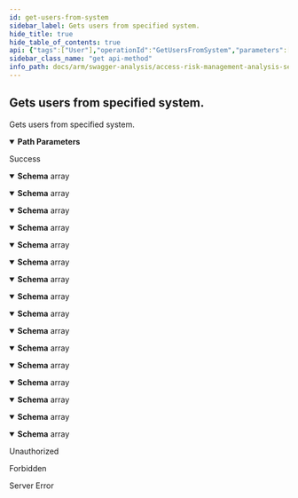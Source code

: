 ```yaml
---
id: get-users-from-system
sidebar_label: Gets users from specified system.
hide_title: true
hide_table_of_contents: true
api: {"tags":["User"],"operationId":"GetUsersFromSystem","parameters":[{"name":"systemId","in":"path","description":"Identifier of the system.","required":true,"schema":{"type":"integer","format":"int32"}}],"responses":{"200":{"description":"Success","content":{"application/json;odata.metadata=minimal;odata.streaming=true":{"schema":{"uniqueItems":false,"type":"array","items":{"description":"Represents an analysis user.","type":"object","properties":{"id":{"format":"int64","description":"Identifier of the user.","type":"integer"},"extractId":{"format":"int32","description":"Identifier of related extract.","type":"integer"},"name":{"description":"Name of the user.","type":"string"},"isSuperAdmin":{"description":"Determines if user is super admin.","type":"boolean"}}}}},"application/json;odata.metadata=minimal;odata.streaming=false":{"schema":{"uniqueItems":false,"type":"array","items":{"description":"Represents an analysis user.","type":"object","properties":{"id":{"format":"int64","description":"Identifier of the user.","type":"integer"},"extractId":{"format":"int32","description":"Identifier of related extract.","type":"integer"},"name":{"description":"Name of the user.","type":"string"},"isSuperAdmin":{"description":"Determines if user is super admin.","type":"boolean"}}}}},"application/json;odata.metadata=minimal":{"schema":{"uniqueItems":false,"type":"array","items":{"description":"Represents an analysis user.","type":"object","properties":{"id":{"format":"int64","description":"Identifier of the user.","type":"integer"},"extractId":{"format":"int32","description":"Identifier of related extract.","type":"integer"},"name":{"description":"Name of the user.","type":"string"},"isSuperAdmin":{"description":"Determines if user is super admin.","type":"boolean"}}}}},"application/json;odata.metadata=full;odata.streaming=true":{"schema":{"uniqueItems":false,"type":"array","items":{"description":"Represents an analysis user.","type":"object","properties":{"id":{"format":"int64","description":"Identifier of the user.","type":"integer"},"extractId":{"format":"int32","description":"Identifier of related extract.","type":"integer"},"name":{"description":"Name of the user.","type":"string"},"isSuperAdmin":{"description":"Determines if user is super admin.","type":"boolean"}}}}},"application/json;odata.metadata=full;odata.streaming=false":{"schema":{"uniqueItems":false,"type":"array","items":{"description":"Represents an analysis user.","type":"object","properties":{"id":{"format":"int64","description":"Identifier of the user.","type":"integer"},"extractId":{"format":"int32","description":"Identifier of related extract.","type":"integer"},"name":{"description":"Name of the user.","type":"string"},"isSuperAdmin":{"description":"Determines if user is super admin.","type":"boolean"}}}}},"application/json;odata.metadata=full":{"schema":{"uniqueItems":false,"type":"array","items":{"description":"Represents an analysis user.","type":"object","properties":{"id":{"format":"int64","description":"Identifier of the user.","type":"integer"},"extractId":{"format":"int32","description":"Identifier of related extract.","type":"integer"},"name":{"description":"Name of the user.","type":"string"},"isSuperAdmin":{"description":"Determines if user is super admin.","type":"boolean"}}}}},"application/json;odata.metadata=none;odata.streaming=true":{"schema":{"uniqueItems":false,"type":"array","items":{"description":"Represents an analysis user.","type":"object","properties":{"id":{"format":"int64","description":"Identifier of the user.","type":"integer"},"extractId":{"format":"int32","description":"Identifier of related extract.","type":"integer"},"name":{"description":"Name of the user.","type":"string"},"isSuperAdmin":{"description":"Determines if user is super admin.","type":"boolean"}}}}},"application/json;odata.metadata=none;odata.streaming=false":{"schema":{"uniqueItems":false,"type":"array","items":{"description":"Represents an analysis user.","type":"object","properties":{"id":{"format":"int64","description":"Identifier of the user.","type":"integer"},"extractId":{"format":"int32","description":"Identifier of related extract.","type":"integer"},"name":{"description":"Name of the user.","type":"string"},"isSuperAdmin":{"description":"Determines if user is super admin.","type":"boolean"}}}}},"application/json;odata.metadata=none":{"schema":{"uniqueItems":false,"type":"array","items":{"description":"Represents an analysis user.","type":"object","properties":{"id":{"format":"int64","description":"Identifier of the user.","type":"integer"},"extractId":{"format":"int32","description":"Identifier of related extract.","type":"integer"},"name":{"description":"Name of the user.","type":"string"},"isSuperAdmin":{"description":"Determines if user is super admin.","type":"boolean"}}}}},"application/json;odata.streaming=true":{"schema":{"uniqueItems":false,"type":"array","items":{"description":"Represents an analysis user.","type":"object","properties":{"id":{"format":"int64","description":"Identifier of the user.","type":"integer"},"extractId":{"format":"int32","description":"Identifier of related extract.","type":"integer"},"name":{"description":"Name of the user.","type":"string"},"isSuperAdmin":{"description":"Determines if user is super admin.","type":"boolean"}}}}},"application/json;odata.streaming=false":{"schema":{"uniqueItems":false,"type":"array","items":{"description":"Represents an analysis user.","type":"object","properties":{"id":{"format":"int64","description":"Identifier of the user.","type":"integer"},"extractId":{"format":"int32","description":"Identifier of related extract.","type":"integer"},"name":{"description":"Name of the user.","type":"string"},"isSuperAdmin":{"description":"Determines if user is super admin.","type":"boolean"}}}}},"application/json":{"schema":{"uniqueItems":false,"type":"array","items":{"description":"Represents an analysis user.","type":"object","properties":{"id":{"format":"int64","description":"Identifier of the user.","type":"integer"},"extractId":{"format":"int32","description":"Identifier of related extract.","type":"integer"},"name":{"description":"Name of the user.","type":"string"},"isSuperAdmin":{"description":"Determines if user is super admin.","type":"boolean"}}}}},"application/xml":{"schema":{"uniqueItems":false,"type":"array","items":{"description":"Represents an analysis user.","type":"object","properties":{"id":{"format":"int64","description":"Identifier of the user.","type":"integer"},"extractId":{"format":"int32","description":"Identifier of related extract.","type":"integer"},"name":{"description":"Name of the user.","type":"string"},"isSuperAdmin":{"description":"Determines if user is super admin.","type":"boolean"}}}}},"application/prs.odatatestxx-odata":{"schema":{"uniqueItems":false,"type":"array","items":{"description":"Represents an analysis user.","type":"object","properties":{"id":{"format":"int64","description":"Identifier of the user.","type":"integer"},"extractId":{"format":"int32","description":"Identifier of related extract.","type":"integer"},"name":{"description":"Name of the user.","type":"string"},"isSuperAdmin":{"description":"Determines if user is super admin.","type":"boolean"}}}}},"text/plain":{"schema":{"uniqueItems":false,"type":"array","items":{"description":"Represents an analysis user.","type":"object","properties":{"id":{"format":"int64","description":"Identifier of the user.","type":"integer"},"extractId":{"format":"int32","description":"Identifier of related extract.","type":"integer"},"name":{"description":"Name of the user.","type":"string"},"isSuperAdmin":{"description":"Determines if user is super admin.","type":"boolean"}}}}},"text/json":{"schema":{"uniqueItems":false,"type":"array","items":{"description":"Represents an analysis user.","type":"object","properties":{"id":{"format":"int64","description":"Identifier of the user.","type":"integer"},"extractId":{"format":"int32","description":"Identifier of related extract.","type":"integer"},"name":{"description":"Name of the user.","type":"string"},"isSuperAdmin":{"description":"Determines if user is super admin.","type":"boolean"}}}}}}},"401":{"description":"Unauthorized"},"403":{"description":"Forbidden"},"500":{"description":"Server Error"}},"description":"Gets users from specified system.","method":"get","path":"/api/user/system/{systemId}","info":{"version":"v1","title":"Access Risk Management Analysis Services"},"postman":{"name":"Gets users from specified system.","description":{"type":"text/plain"},"url":{"path":["api","user","system",":systemId"],"host":["{{baseUrl}}"],"query":[],"variable":[{"disabled":false,"description":{"content":"(Required) Identifier of the system.","type":"text/plain"},"type":"any","value":"","key":"systemId"}]},"header":[{"key":"Accept","value":"application/json;odata.metadata=minimal;odata.streaming=true"}],"method":"GET"}}
sidebar_class_name: "get api-method"
info_path: docs/arm/swagger-analysis/access-risk-management-analysis-services
---
```



## Gets users from specified system.



Gets users from specified system.

<details style={{"marginBottom":"1rem"}} data-collapsed={false} open={true}><summary style={{}}><strong>Path Parameters</strong></summary><div><ul><ParamsItem className={"paramsItem"} param={{"name":"systemId","in":"path","description":"Identifier of the system.","required":true,"schema":{"type":"integer","format":"int32"}}}></ParamsItem></ul></div></details><div><ApiTabs><TabItem label={"200"} value={"200"}><div>

Success

</div><div><MimeTabs groupId={"mime-type"}><TabItem label={"application/json;odata.metadata=minimal;odata.streaming=true"} value={"application/json;odata.metadata=minimal;odata.streaming=true"}><SchemaTabs groupId={"schema-tabs"}><TabItem label={"Schema"} value={"Schema"}><details style={{}} data-collapsed={false} open={true}><summary style={{"textAlign":"left"}}><strong>Schema</strong><span style={{"opacity":"0.6"}}> array</span></summary><div style={{"textAlign":"left","marginLeft":"1rem"}}></div><ul style={{"marginLeft":"1rem"}}><SchemaItem collapsible={false} name={"id"} required={false} schemaDescription={"Identifier of the user."} schemaName={"int64"} qualifierMessage={undefined} defaultValue={undefined}></SchemaItem><SchemaItem collapsible={false} name={"extractId"} required={false} schemaDescription={"Identifier of related extract."} schemaName={"int32"} qualifierMessage={undefined} defaultValue={undefined}></SchemaItem><SchemaItem collapsible={false} name={"name"} required={false} schemaDescription={"Name of the user."} schemaName={"string"} qualifierMessage={undefined} defaultValue={undefined}></SchemaItem><SchemaItem collapsible={false} name={"isSuperAdmin"} required={false} schemaDescription={"Determines if user is super admin."} schemaName={"boolean"} qualifierMessage={undefined} defaultValue={undefined}></SchemaItem></ul></details></TabItem></SchemaTabs></TabItem><TabItem label={"application/json;odata.metadata=minimal;odata.streaming=false"} value={"application/json;odata.metadata=minimal;odata.streaming=false"}><SchemaTabs groupId={"schema-tabs"}><TabItem label={"Schema"} value={"Schema"}><details style={{}} data-collapsed={false} open={true}><summary style={{"textAlign":"left"}}><strong>Schema</strong><span style={{"opacity":"0.6"}}> array</span></summary><div style={{"textAlign":"left","marginLeft":"1rem"}}></div><ul style={{"marginLeft":"1rem"}}><SchemaItem collapsible={false} name={"id"} required={false} schemaDescription={"Identifier of the user."} schemaName={"int64"} qualifierMessage={undefined} defaultValue={undefined}></SchemaItem><SchemaItem collapsible={false} name={"extractId"} required={false} schemaDescription={"Identifier of related extract."} schemaName={"int32"} qualifierMessage={undefined} defaultValue={undefined}></SchemaItem><SchemaItem collapsible={false} name={"name"} required={false} schemaDescription={"Name of the user."} schemaName={"string"} qualifierMessage={undefined} defaultValue={undefined}></SchemaItem><SchemaItem collapsible={false} name={"isSuperAdmin"} required={false} schemaDescription={"Determines if user is super admin."} schemaName={"boolean"} qualifierMessage={undefined} defaultValue={undefined}></SchemaItem></ul></details></TabItem></SchemaTabs></TabItem><TabItem label={"application/json;odata.metadata=minimal"} value={"application/json;odata.metadata=minimal"}><SchemaTabs groupId={"schema-tabs"}><TabItem label={"Schema"} value={"Schema"}><details style={{}} data-collapsed={false} open={true}><summary style={{"textAlign":"left"}}><strong>Schema</strong><span style={{"opacity":"0.6"}}> array</span></summary><div style={{"textAlign":"left","marginLeft":"1rem"}}></div><ul style={{"marginLeft":"1rem"}}><SchemaItem collapsible={false} name={"id"} required={false} schemaDescription={"Identifier of the user."} schemaName={"int64"} qualifierMessage={undefined} defaultValue={undefined}></SchemaItem><SchemaItem collapsible={false} name={"extractId"} required={false} schemaDescription={"Identifier of related extract."} schemaName={"int32"} qualifierMessage={undefined} defaultValue={undefined}></SchemaItem><SchemaItem collapsible={false} name={"name"} required={false} schemaDescription={"Name of the user."} schemaName={"string"} qualifierMessage={undefined} defaultValue={undefined}></SchemaItem><SchemaItem collapsible={false} name={"isSuperAdmin"} required={false} schemaDescription={"Determines if user is super admin."} schemaName={"boolean"} qualifierMessage={undefined} defaultValue={undefined}></SchemaItem></ul></details></TabItem></SchemaTabs></TabItem><TabItem label={"application/json;odata.metadata=full;odata.streaming=true"} value={"application/json;odata.metadata=full;odata.streaming=true"}><SchemaTabs groupId={"schema-tabs"}><TabItem label={"Schema"} value={"Schema"}><details style={{}} data-collapsed={false} open={true}><summary style={{"textAlign":"left"}}><strong>Schema</strong><span style={{"opacity":"0.6"}}> array</span></summary><div style={{"textAlign":"left","marginLeft":"1rem"}}></div><ul style={{"marginLeft":"1rem"}}><SchemaItem collapsible={false} name={"id"} required={false} schemaDescription={"Identifier of the user."} schemaName={"int64"} qualifierMessage={undefined} defaultValue={undefined}></SchemaItem><SchemaItem collapsible={false} name={"extractId"} required={false} schemaDescription={"Identifier of related extract."} schemaName={"int32"} qualifierMessage={undefined} defaultValue={undefined}></SchemaItem><SchemaItem collapsible={false} name={"name"} required={false} schemaDescription={"Name of the user."} schemaName={"string"} qualifierMessage={undefined} defaultValue={undefined}></SchemaItem><SchemaItem collapsible={false} name={"isSuperAdmin"} required={false} schemaDescription={"Determines if user is super admin."} schemaName={"boolean"} qualifierMessage={undefined} defaultValue={undefined}></SchemaItem></ul></details></TabItem></SchemaTabs></TabItem><TabItem label={"application/json;odata.metadata=full;odata.streaming=false"} value={"application/json;odata.metadata=full;odata.streaming=false"}><SchemaTabs groupId={"schema-tabs"}><TabItem label={"Schema"} value={"Schema"}><details style={{}} data-collapsed={false} open={true}><summary style={{"textAlign":"left"}}><strong>Schema</strong><span style={{"opacity":"0.6"}}> array</span></summary><div style={{"textAlign":"left","marginLeft":"1rem"}}></div><ul style={{"marginLeft":"1rem"}}><SchemaItem collapsible={false} name={"id"} required={false} schemaDescription={"Identifier of the user."} schemaName={"int64"} qualifierMessage={undefined} defaultValue={undefined}></SchemaItem><SchemaItem collapsible={false} name={"extractId"} required={false} schemaDescription={"Identifier of related extract."} schemaName={"int32"} qualifierMessage={undefined} defaultValue={undefined}></SchemaItem><SchemaItem collapsible={false} name={"name"} required={false} schemaDescription={"Name of the user."} schemaName={"string"} qualifierMessage={undefined} defaultValue={undefined}></SchemaItem><SchemaItem collapsible={false} name={"isSuperAdmin"} required={false} schemaDescription={"Determines if user is super admin."} schemaName={"boolean"} qualifierMessage={undefined} defaultValue={undefined}></SchemaItem></ul></details></TabItem></SchemaTabs></TabItem><TabItem label={"application/json;odata.metadata=full"} value={"application/json;odata.metadata=full"}><SchemaTabs groupId={"schema-tabs"}><TabItem label={"Schema"} value={"Schema"}><details style={{}} data-collapsed={false} open={true}><summary style={{"textAlign":"left"}}><strong>Schema</strong><span style={{"opacity":"0.6"}}> array</span></summary><div style={{"textAlign":"left","marginLeft":"1rem"}}></div><ul style={{"marginLeft":"1rem"}}><SchemaItem collapsible={false} name={"id"} required={false} schemaDescription={"Identifier of the user."} schemaName={"int64"} qualifierMessage={undefined} defaultValue={undefined}></SchemaItem><SchemaItem collapsible={false} name={"extractId"} required={false} schemaDescription={"Identifier of related extract."} schemaName={"int32"} qualifierMessage={undefined} defaultValue={undefined}></SchemaItem><SchemaItem collapsible={false} name={"name"} required={false} schemaDescription={"Name of the user."} schemaName={"string"} qualifierMessage={undefined} defaultValue={undefined}></SchemaItem><SchemaItem collapsible={false} name={"isSuperAdmin"} required={false} schemaDescription={"Determines if user is super admin."} schemaName={"boolean"} qualifierMessage={undefined} defaultValue={undefined}></SchemaItem></ul></details></TabItem></SchemaTabs></TabItem><TabItem label={"application/json;odata.metadata=none;odata.streaming=true"} value={"application/json;odata.metadata=none;odata.streaming=true"}><SchemaTabs groupId={"schema-tabs"}><TabItem label={"Schema"} value={"Schema"}><details style={{}} data-collapsed={false} open={true}><summary style={{"textAlign":"left"}}><strong>Schema</strong><span style={{"opacity":"0.6"}}> array</span></summary><div style={{"textAlign":"left","marginLeft":"1rem"}}></div><ul style={{"marginLeft":"1rem"}}><SchemaItem collapsible={false} name={"id"} required={false} schemaDescription={"Identifier of the user."} schemaName={"int64"} qualifierMessage={undefined} defaultValue={undefined}></SchemaItem><SchemaItem collapsible={false} name={"extractId"} required={false} schemaDescription={"Identifier of related extract."} schemaName={"int32"} qualifierMessage={undefined} defaultValue={undefined}></SchemaItem><SchemaItem collapsible={false} name={"name"} required={false} schemaDescription={"Name of the user."} schemaName={"string"} qualifierMessage={undefined} defaultValue={undefined}></SchemaItem><SchemaItem collapsible={false} name={"isSuperAdmin"} required={false} schemaDescription={"Determines if user is super admin."} schemaName={"boolean"} qualifierMessage={undefined} defaultValue={undefined}></SchemaItem></ul></details></TabItem></SchemaTabs></TabItem><TabItem label={"application/json;odata.metadata=none;odata.streaming=false"} value={"application/json;odata.metadata=none;odata.streaming=false"}><SchemaTabs groupId={"schema-tabs"}><TabItem label={"Schema"} value={"Schema"}><details style={{}} data-collapsed={false} open={true}><summary style={{"textAlign":"left"}}><strong>Schema</strong><span style={{"opacity":"0.6"}}> array</span></summary><div style={{"textAlign":"left","marginLeft":"1rem"}}></div><ul style={{"marginLeft":"1rem"}}><SchemaItem collapsible={false} name={"id"} required={false} schemaDescription={"Identifier of the user."} schemaName={"int64"} qualifierMessage={undefined} defaultValue={undefined}></SchemaItem><SchemaItem collapsible={false} name={"extractId"} required={false} schemaDescription={"Identifier of related extract."} schemaName={"int32"} qualifierMessage={undefined} defaultValue={undefined}></SchemaItem><SchemaItem collapsible={false} name={"name"} required={false} schemaDescription={"Name of the user."} schemaName={"string"} qualifierMessage={undefined} defaultValue={undefined}></SchemaItem><SchemaItem collapsible={false} name={"isSuperAdmin"} required={false} schemaDescription={"Determines if user is super admin."} schemaName={"boolean"} qualifierMessage={undefined} defaultValue={undefined}></SchemaItem></ul></details></TabItem></SchemaTabs></TabItem><TabItem label={"application/json;odata.metadata=none"} value={"application/json;odata.metadata=none"}><SchemaTabs groupId={"schema-tabs"}><TabItem label={"Schema"} value={"Schema"}><details style={{}} data-collapsed={false} open={true}><summary style={{"textAlign":"left"}}><strong>Schema</strong><span style={{"opacity":"0.6"}}> array</span></summary><div style={{"textAlign":"left","marginLeft":"1rem"}}></div><ul style={{"marginLeft":"1rem"}}><SchemaItem collapsible={false} name={"id"} required={false} schemaDescription={"Identifier of the user."} schemaName={"int64"} qualifierMessage={undefined} defaultValue={undefined}></SchemaItem><SchemaItem collapsible={false} name={"extractId"} required={false} schemaDescription={"Identifier of related extract."} schemaName={"int32"} qualifierMessage={undefined} defaultValue={undefined}></SchemaItem><SchemaItem collapsible={false} name={"name"} required={false} schemaDescription={"Name of the user."} schemaName={"string"} qualifierMessage={undefined} defaultValue={undefined}></SchemaItem><SchemaItem collapsible={false} name={"isSuperAdmin"} required={false} schemaDescription={"Determines if user is super admin."} schemaName={"boolean"} qualifierMessage={undefined} defaultValue={undefined}></SchemaItem></ul></details></TabItem></SchemaTabs></TabItem><TabItem label={"application/json;odata.streaming=true"} value={"application/json;odata.streaming=true"}><SchemaTabs groupId={"schema-tabs"}><TabItem label={"Schema"} value={"Schema"}><details style={{}} data-collapsed={false} open={true}><summary style={{"textAlign":"left"}}><strong>Schema</strong><span style={{"opacity":"0.6"}}> array</span></summary><div style={{"textAlign":"left","marginLeft":"1rem"}}></div><ul style={{"marginLeft":"1rem"}}><SchemaItem collapsible={false} name={"id"} required={false} schemaDescription={"Identifier of the user."} schemaName={"int64"} qualifierMessage={undefined} defaultValue={undefined}></SchemaItem><SchemaItem collapsible={false} name={"extractId"} required={false} schemaDescription={"Identifier of related extract."} schemaName={"int32"} qualifierMessage={undefined} defaultValue={undefined}></SchemaItem><SchemaItem collapsible={false} name={"name"} required={false} schemaDescription={"Name of the user."} schemaName={"string"} qualifierMessage={undefined} defaultValue={undefined}></SchemaItem><SchemaItem collapsible={false} name={"isSuperAdmin"} required={false} schemaDescription={"Determines if user is super admin."} schemaName={"boolean"} qualifierMessage={undefined} defaultValue={undefined}></SchemaItem></ul></details></TabItem></SchemaTabs></TabItem><TabItem label={"application/json;odata.streaming=false"} value={"application/json;odata.streaming=false"}><SchemaTabs groupId={"schema-tabs"}><TabItem label={"Schema"} value={"Schema"}><details style={{}} data-collapsed={false} open={true}><summary style={{"textAlign":"left"}}><strong>Schema</strong><span style={{"opacity":"0.6"}}> array</span></summary><div style={{"textAlign":"left","marginLeft":"1rem"}}></div><ul style={{"marginLeft":"1rem"}}><SchemaItem collapsible={false} name={"id"} required={false} schemaDescription={"Identifier of the user."} schemaName={"int64"} qualifierMessage={undefined} defaultValue={undefined}></SchemaItem><SchemaItem collapsible={false} name={"extractId"} required={false} schemaDescription={"Identifier of related extract."} schemaName={"int32"} qualifierMessage={undefined} defaultValue={undefined}></SchemaItem><SchemaItem collapsible={false} name={"name"} required={false} schemaDescription={"Name of the user."} schemaName={"string"} qualifierMessage={undefined} defaultValue={undefined}></SchemaItem><SchemaItem collapsible={false} name={"isSuperAdmin"} required={false} schemaDescription={"Determines if user is super admin."} schemaName={"boolean"} qualifierMessage={undefined} defaultValue={undefined}></SchemaItem></ul></details></TabItem></SchemaTabs></TabItem><TabItem label={"application/json"} value={"application/json"}><SchemaTabs groupId={"schema-tabs"}><TabItem label={"Schema"} value={"Schema"}><details style={{}} data-collapsed={false} open={true}><summary style={{"textAlign":"left"}}><strong>Schema</strong><span style={{"opacity":"0.6"}}> array</span></summary><div style={{"textAlign":"left","marginLeft":"1rem"}}></div><ul style={{"marginLeft":"1rem"}}><SchemaItem collapsible={false} name={"id"} required={false} schemaDescription={"Identifier of the user."} schemaName={"int64"} qualifierMessage={undefined} defaultValue={undefined}></SchemaItem><SchemaItem collapsible={false} name={"extractId"} required={false} schemaDescription={"Identifier of related extract."} schemaName={"int32"} qualifierMessage={undefined} defaultValue={undefined}></SchemaItem><SchemaItem collapsible={false} name={"name"} required={false} schemaDescription={"Name of the user."} schemaName={"string"} qualifierMessage={undefined} defaultValue={undefined}></SchemaItem><SchemaItem collapsible={false} name={"isSuperAdmin"} required={false} schemaDescription={"Determines if user is super admin."} schemaName={"boolean"} qualifierMessage={undefined} defaultValue={undefined}></SchemaItem></ul></details></TabItem></SchemaTabs></TabItem><TabItem label={"application/xml"} value={"application/xml"}><SchemaTabs groupId={"schema-tabs"}><TabItem label={"Schema"} value={"Schema"}><details style={{}} data-collapsed={false} open={true}><summary style={{"textAlign":"left"}}><strong>Schema</strong><span style={{"opacity":"0.6"}}> array</span></summary><div style={{"textAlign":"left","marginLeft":"1rem"}}></div><ul style={{"marginLeft":"1rem"}}><SchemaItem collapsible={false} name={"id"} required={false} schemaDescription={"Identifier of the user."} schemaName={"int64"} qualifierMessage={undefined} defaultValue={undefined}></SchemaItem><SchemaItem collapsible={false} name={"extractId"} required={false} schemaDescription={"Identifier of related extract."} schemaName={"int32"} qualifierMessage={undefined} defaultValue={undefined}></SchemaItem><SchemaItem collapsible={false} name={"name"} required={false} schemaDescription={"Name of the user."} schemaName={"string"} qualifierMessage={undefined} defaultValue={undefined}></SchemaItem><SchemaItem collapsible={false} name={"isSuperAdmin"} required={false} schemaDescription={"Determines if user is super admin."} schemaName={"boolean"} qualifierMessage={undefined} defaultValue={undefined}></SchemaItem></ul></details></TabItem></SchemaTabs></TabItem><TabItem label={"application/prs.odatatestxx-odata"} value={"application/prs.odatatestxx-odata"}><SchemaTabs groupId={"schema-tabs"}><TabItem label={"Schema"} value={"Schema"}><details style={{}} data-collapsed={false} open={true}><summary style={{"textAlign":"left"}}><strong>Schema</strong><span style={{"opacity":"0.6"}}> array</span></summary><div style={{"textAlign":"left","marginLeft":"1rem"}}></div><ul style={{"marginLeft":"1rem"}}><SchemaItem collapsible={false} name={"id"} required={false} schemaDescription={"Identifier of the user."} schemaName={"int64"} qualifierMessage={undefined} defaultValue={undefined}></SchemaItem><SchemaItem collapsible={false} name={"extractId"} required={false} schemaDescription={"Identifier of related extract."} schemaName={"int32"} qualifierMessage={undefined} defaultValue={undefined}></SchemaItem><SchemaItem collapsible={false} name={"name"} required={false} schemaDescription={"Name of the user."} schemaName={"string"} qualifierMessage={undefined} defaultValue={undefined}></SchemaItem><SchemaItem collapsible={false} name={"isSuperAdmin"} required={false} schemaDescription={"Determines if user is super admin."} schemaName={"boolean"} qualifierMessage={undefined} defaultValue={undefined}></SchemaItem></ul></details></TabItem></SchemaTabs></TabItem><TabItem label={"text/plain"} value={"text/plain"}><SchemaTabs groupId={"schema-tabs"}><TabItem label={"Schema"} value={"Schema"}><details style={{}} data-collapsed={false} open={true}><summary style={{"textAlign":"left"}}><strong>Schema</strong><span style={{"opacity":"0.6"}}> array</span></summary><div style={{"textAlign":"left","marginLeft":"1rem"}}></div><ul style={{"marginLeft":"1rem"}}><SchemaItem collapsible={false} name={"id"} required={false} schemaDescription={"Identifier of the user."} schemaName={"int64"} qualifierMessage={undefined} defaultValue={undefined}></SchemaItem><SchemaItem collapsible={false} name={"extractId"} required={false} schemaDescription={"Identifier of related extract."} schemaName={"int32"} qualifierMessage={undefined} defaultValue={undefined}></SchemaItem><SchemaItem collapsible={false} name={"name"} required={false} schemaDescription={"Name of the user."} schemaName={"string"} qualifierMessage={undefined} defaultValue={undefined}></SchemaItem><SchemaItem collapsible={false} name={"isSuperAdmin"} required={false} schemaDescription={"Determines if user is super admin."} schemaName={"boolean"} qualifierMessage={undefined} defaultValue={undefined}></SchemaItem></ul></details></TabItem></SchemaTabs></TabItem><TabItem label={"text/json"} value={"text/json"}><SchemaTabs groupId={"schema-tabs"}><TabItem label={"Schema"} value={"Schema"}><details style={{}} data-collapsed={false} open={true}><summary style={{"textAlign":"left"}}><strong>Schema</strong><span style={{"opacity":"0.6"}}> array</span></summary><div style={{"textAlign":"left","marginLeft":"1rem"}}></div><ul style={{"marginLeft":"1rem"}}><SchemaItem collapsible={false} name={"id"} required={false} schemaDescription={"Identifier of the user."} schemaName={"int64"} qualifierMessage={undefined} defaultValue={undefined}></SchemaItem><SchemaItem collapsible={false} name={"extractId"} required={false} schemaDescription={"Identifier of related extract."} schemaName={"int32"} qualifierMessage={undefined} defaultValue={undefined}></SchemaItem><SchemaItem collapsible={false} name={"name"} required={false} schemaDescription={"Name of the user."} schemaName={"string"} qualifierMessage={undefined} defaultValue={undefined}></SchemaItem><SchemaItem collapsible={false} name={"isSuperAdmin"} required={false} schemaDescription={"Determines if user is super admin."} schemaName={"boolean"} qualifierMessage={undefined} defaultValue={undefined}></SchemaItem></ul></details></TabItem></SchemaTabs></TabItem></MimeTabs></div></TabItem><TabItem label={"401"} value={"401"}><div>

Unauthorized

</div><div></div></TabItem><TabItem label={"403"} value={"403"}><div>

Forbidden

</div><div></div></TabItem><TabItem label={"500"} value={"500"}><div>

Server Error

</div><div></div></TabItem></ApiTabs></div>
      